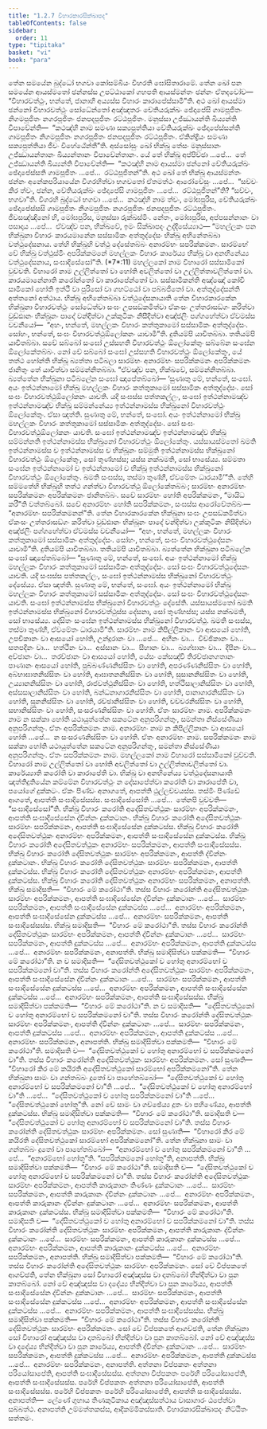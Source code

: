 ```yaml
---
title: "1.2.7 විහාරකාරසික්ඛාපද"
tableOfContents: false
sidebar:
  order: 11
type: "tipitaka"
basket: "vi"
book: "para"
---
```



<DynamicBreadcrumb />

<Division number="365" book="para">

<Paragraph number="1512" book="para">
තේන සමයේන බුද්ධෝ භගවා කෝසම්බියං විහරති ඝෝසිතාරාමේ. තේන ඛෝ පන සමයේන ආයස්මතෝ ඡන්නස්ස උපට්ඨාකෝ ගහපති ආයස්මන්තං ඡන්නං ඒතදවෝච—  “විහාරවත්ථුං, භන්තේ, ජානාහි අය්‍යස්ස විහාරං කාරාපේස්සාමී”ති. අථ ඛෝ ආයස්මා ඡන්නෝ විහාරවත්ථුං සෝධේන්තෝ අඤ්ඤතරං චේතියරුක්ඛං ඡේදාපේසි ගාමපූජිතං නිගමපූජිතං නගරපූජිතං ජනපදපූජිතං රට්ඨපූජිතං. මනුස්සා උජ්ඣායන්ති ඛිය්‍යන්ති විපාචේන්ති—  “කථඤ්හි නාම සමණා සක්‍යපුත්තියා චේතියරුක්ඛං ඡේදාපේස්සන්ති ගාමපූජිතං නිගමපූජිතං නගරපූජිතං ජනපදපූජිතං රට්ඨපූජිතං. ඒකින්ද්‍රියං සමණා සක්‍යපුත්තියා ජීවං විහේඨේන්තී”ති.
</Paragraph>

<Paragraph number="1513" book="para">
අස්සෝසුං ඛෝ භික්ඛූ තේසං මනුස්සානං උජ්ඣායන්තානං ඛිය්‍යන්තානං විපාචේන්තානං. යේ තේ භික්ඛූ අප්පිච්ඡා …පේ…  තේ උජ්ඣායන්ති ඛිය්‍යන්ති විපාචේන්ති—  “කථඤ්හි නාම ආයස්මා ඡන්නෝ චේතියරුක්ඛං ඡේදාපේස්සති ගාමපූජිතං …පේ…  රට්ඨපූජිතන්”ති.
</Paragraph>

<Paragraph number="1514" book="para">
අථ ඛෝ තේ භික්ඛූ ආයස්මන්තං ඡන්නං අනේකපරියායේන විගරහිත්වා භගවතෝ ඒතමත්ථං ආරෝචේසුං …පේ…  “සච්චං කිර ත්වං, ඡන්න, චේතියරුක්ඛං ඡේදාපේසි ගාමපූජිතං …පේ…  රට්ඨපූජිතන්”ති? “සච්චං, භගවා”ති. විගරහි බුද්ධෝ භගවා …පේ…  කථඤ්හි නාම ත්වං, මෝඝපුරිස, චේතියරුක්ඛං ඡේදාපේස්සසි ගාමපූජිතං නිගමපූජිතං නගරපූජිතං ජනපදපූජිතං රට්ඨපූජිතං. ජීවසඤ්ඤිනෝ හි, මෝඝපුරිස, මනුස්සා රුක්ඛස්මිං. නේතං, මෝඝපුරිස, අප්පසන්නානං වා පසාදාය …පේ…  ඒවඤ්ච පන, භික්ඛවේ, ඉමං සික්ඛාපදං උද්දිසේය්‍යාථ—
</Paragraph>

</Division>
<Division number="366" book="para">

<Paragraph number="1515" book="para">
<Emphasis>“මහල්ලකං පන භික්ඛුනා විහාරං කාරයමානේන සස්සාමිකං අත්තුද්දේසං භික්ඛූ අභිනේතබ්බා වත්ථුදේසනාය. තේහි භික්ඛූහි වත්ථු දේසේතබ්බං අනාරම්භං සපරික්කමනං. සාරම්භේ චේ භික්ඛු වත්ථුස්මිං අපරික්කමනේ මහල්ලකං විහාරං කාරේය්‍ය භික්ඛූ වා අනභිනේය්‍ය වත්ථුදේසනාය, සංඝාදිසේසෝ”</Emphasis>ති. (*7*:<Emphasis>11</Emphasis>)
</Paragraph>

</Division>
<Division number="367" book="para">

<Paragraph number="1516" book="para">
<Emphasis>මහල්ලකෝ</Emphasis> නාම විහාරෝ සස්සාමිකෝ වුච්චති.
</Paragraph>

<Paragraph number="1517" book="para">
<Emphasis>විහාරෝ</Emphasis> නාම උල්ලිත්තෝ වා හෝති අවලිත්තෝ වා උල්ලිත්තාවලිත්තෝ වා.
</Paragraph>

<Paragraph number="1518" book="para">
<Emphasis>කාරයමානේනා</Emphasis>ති කරෝන්තෝ වා කාරාපේන්තෝ වා.
</Paragraph>

<Paragraph number="1519" book="para">
<Emphasis>සස්සාමිකන්</Emphasis>ති අඤ්ඤෝ කෝචි සාමිකෝ හෝති ඉත්ථී වා පුරිසෝ වා ගහට්ඨෝ වා පබ්බජිතෝ වා.
</Paragraph>

<Paragraph number="1520" book="para">
<Emphasis>අත්තුද්දේසන්</Emphasis>ති අත්තනෝ අත්ථාය.
</Paragraph>

<Paragraph number="1521" book="para">
<Emphasis>භික්ඛූ අභිනේතබ්බා වත්ථුදේසනායා</Emphasis>ති තේන විහාරකාරකේන භික්ඛුනා විහාරවත්ථුං සෝධේත්වා සංඝං උපසඞ්කමිත්වා ඒකංසං උත්තරාසඞ්ගං කරිත්වා වුඩ්ඪානං භික්ඛූනං පාදේ වන්දිත්වා උක්කුටිකං නිසීදිත්වා අඤ්ජලිං පග්ගහේත්වා ඒවමස්ස වචනීයෝ—  “අහං, භන්තේ, මහල්ලකං විහාරං කත්තුකාමෝ සස්සාමිකං අත්තුද්දේසං. සෝහං, භන්තේ, සංඝං විහාරවත්ථුඕලෝකනං යාචාමී”ති. දුතියම්පි යාචිතබ්බා. තතියම්පි යාචිතබ්බා. සචේ සබ්බෝ සංඝෝ උස්සහති විහාරවත්ථුං ඕලෝකේතුං සබ්බේන සංඝේන ඕලෝකේතබ්බං. නෝ චේ සබ්බෝ සංඝෝ උස්සහති විහාරවත්ථුං ඕලෝකේතුං, යේ තත්ථ හෝන්ති භික්ඛූ බ්‍යත්තා පටිබලා සාරම්භං අනාරම්භං සපරික්කමනං අපරික්කමනං ජානිතුං තේ යාචිත්වා සම්මන්නිතබ්බා. “ඒවඤ්ච පන, භික්ඛවේ, සම්මන්නිතබ්බා. බ්‍යත්තේන භික්ඛුනා පටිබලේන සංඝෝ ඤාපේතබ්බෝ—
</Paragraph>

</Division>
<Division number="368" book="para">

<Paragraph number="1522" book="para">
‘සුණාතු මේ, භන්තේ, සංඝෝ. අයං ඉත්ථන්නාමෝ භික්ඛු මහල්ලකං විහාරං කත්තුකාමෝ සස්සාමිකං අත්තුද්දේසං. සෝ සංඝං විහාරවත්ථුඕලෝකනං යාචති. යදි සංඝස්ස පත්තකල්ලං, සංඝෝ ඉත්ථන්නාමඤ්ච ඉත්ථන්නාමඤ්ච භික්ඛූ සම්මන්නේය්‍ය ඉත්ථන්නාමස්ස භික්ඛුනෝ විහාරවත්ථුං ඕලෝකේතුං. ඒසා ඤත්ති.
</Paragraph>

<Paragraph number="1523" book="para">
සුණාතු මේ, භන්තේ, සංඝෝ. අයං ඉත්ථන්නාමෝ භික්ඛු මහල්ලකං විහාරං කත්තුකාමෝ සස්සාමිකං අත්තුද්දේසං. සෝ සංඝං විහාරවත්ථුඕලෝකනං යාචති. සංඝෝ ඉත්ථන්නාමඤ්ච ඉත්ථන්නාමඤ්ච භික්ඛූ සම්මන්නති ඉත්ථන්නාමස්ස භික්ඛුනෝ විහාරවත්ථුං ඕලෝකේතුං. යස්සායස්මතෝ ඛමති ඉත්ථන්නාමස්ස ච ඉත්ථන්නාමස්ස ච භික්ඛූනං සම්මුති ඉත්ථන්නාමස්ස භික්ඛුනෝ විහාරවත්ථුං ඕලෝකේතුං, සෝ තුණ්හස්ස; යස්ස නක්ඛමති, සෝ භාසේය්‍ය.
</Paragraph>

<Paragraph number="1524" book="para">
සම්මතා සංඝේන ඉත්ථන්නාමෝ ච ඉත්ථන්නාමෝ ච භික්ඛූ ඉත්ථන්නාමස්ස භික්ඛුනෝ විහාරවත්ථුං ඕලෝකේතුං. ඛමති සංඝස්ස, තස්මා තුණ්හී, ඒවමේතං ධාරයාමී’”ති.
</Paragraph>

</Division>
<Division number="369" book="para">

<Paragraph number="1525" book="para">
තේහි සම්මතේහි භික්ඛූහි තත්ථ ගන්ත්වා විහාරවත්ථු ඕලෝකේතබ්බං; සාරම්භං අනාරම්භං සපරික්කමනං අපරික්කමනං ජානිතබ්බං. සචේ සාරම්භං හෝති අපරික්කමනං, “මායිධ කරී”ති වත්තබ්බෝ. සචේ අනාරම්භං හෝති සපරික්කමනං, සංඝස්ස ආරෝචේතබ්බං—  “අනාරම්භං සපරික්කමනන්”ති. තේන විහාරකාරකේන භික්ඛුනා සංඝං උපසඞ්කමිත්වා ඒකංසං උත්තරාසඞ්ගං කරිත්වා වුඩ්ඪානං භික්ඛූනං පාදේ වන්දිත්වා උක්කුටිකං නිසීදිත්වා අඤ්ජලිං පග්ගහේත්වා ඒවමස්ස වචනීයෝ—  “අහං, භන්තේ, මහල්ලකං විහාරං කත්තුකාමෝ සස්සාමිකං අත්තුද්දේසං. සෝහං, භන්තේ, සංඝං විහාරවත්ථුදේසනං යාචාමී”ති. දුතියම්පි යාචිතබ්බා. තතියම්පි යාචිතබ්බා. බ්‍යත්තේන භික්ඛුනා පටිබලේන සංඝෝ ඤාපේතබ්බෝ—
</Paragraph>

</Division>
<Division number="370" book="para">

<Paragraph number="1526" book="para">
“සුණාතු මේ, භන්තේ, සංඝෝ. අයං ඉත්ථන්නාමෝ භික්ඛු මහල්ලකං විහාරං කත්තුකාමෝ සස්සාමිකං අත්තුද්දේසං. සෝ සංඝං විහාරවත්ථුදේසනං යාචති. යදි සංඝස්ස පත්තකල්ලං, සංඝෝ ඉත්ථන්නාමස්ස භික්ඛුනෝ විහාරවත්ථුං දේසේය්‍ය. ඒසා ඤත්ති.
</Paragraph>

<Paragraph number="1527" book="para">
සුණාතු මේ, භන්තේ, සංඝෝ. අයං ඉත්ථන්නාමෝ භික්ඛු මහල්ලකං විහාරං කත්තුකාමෝ සස්සාමිකං අත්තුද්දේසං. සෝ සංඝං විහාරවත්ථුදේසනං යාචති. සංඝෝ ඉත්ථන්නාමස්ස භික්ඛුනෝ විහාරවත්ථුං දේසේති. යස්සායස්මතෝ ඛමති ඉත්ථන්නාමස්ස භික්ඛුනෝ විහාරවත්ථුස්ස දේසනා, සෝ තුණ්හස්ස; යස්ස නක්ඛමති, සෝ භාසේය්‍ය.
</Paragraph>

<Paragraph number="1528" book="para">
දේසිතං සංඝේන ඉත්ථන්නාමස්ස භික්ඛුනෝ විහාරවත්ථු. ඛමති සංඝස්ස, තස්මා තුණ්හී, ඒවමේතං ධාරයාමී”ති.
</Paragraph>

</Division>
<Division number="371" book="para">

<Paragraph number="1529" book="para">
<Emphasis>සාරම්භං</Emphasis> නාම කිපිල්ලිකානං වා ආසයෝ හෝති, උපචිකානං වා ආසයෝ හෝති, උන්දූරානං වා …පේ…  අහීනං වා…  විච්ඡිකානං වා…  සතපදීනං වා…  හත්ථීනං වා…  අස්සානං වා…  සීහානං වා…  බ්‍යග්ඝානං වා…  දීපීනං වා…  අච්ඡානං වා…  තරච්ඡානං වා ආසයෝ හෝති, යේසං කේසඤ්චි තිරච්ඡානගතානං පාණානං ආසයෝ හෝති, පුබ්බණ්ණනිස්සිතං වා හෝති, අපරණ්ණනිස්සිතං වා හෝති, අබ්භාඝාතනිස්සිතං වා හෝති, ආඝාතනනිස්සිතං වා හෝති, සුසානනිස්සිතං වා හෝති, උය්‍යානනිස්සිතං වා හෝති, රාජවත්ථුනිස්සිතං වා හෝති, හත්ථිසාලානිස්සිතං වා හෝති, අස්සසාලානිස්සිතං වා හෝති, බන්ධනාගාරනිස්සිතං වා හෝති, පානාගාරනිස්සිතං වා හෝති, සූනනිස්සිතං වා හෝති, රච්ඡානිස්සිතං වා හෝති, චච්චරනිස්සිතං වා හෝති, සභානිස්සිතං වා හෝති, සංසරණනිස්සිතං වා හෝති. ඒතං සාරම්භං නාම.
</Paragraph>

<Paragraph number="1530" book="para">
<Emphasis>අපරික්කමනං</Emphasis> නාම න සක්කා හෝති යථායුත්තේන සකටේන අනුපරිගන්තුං, සමන්තා නිස්සේණියා අනුපරිගන්තුං. ඒතං අපරික්කමනං නාම.
</Paragraph>

<Paragraph number="1531" book="para">
<Emphasis>අනාරම්භං</Emphasis> නාම න කිපිල්ලිකානං වා ආසයෝ හෝති …පේ…  න සංසරණනිස්සිතං වා හෝති. ඒතං අනාරම්භං නාම.
</Paragraph>

<Paragraph number="1532" book="para">
<Emphasis>සපරික්කමනං</Emphasis> නාම සක්කා හෝති යථායුත්තේන සකටේන අනුපරිගන්තුං, සමන්තා නිස්සේණියා අනුපරිගන්තුං. ඒතං සපරික්කමනං නාම.
</Paragraph>

<Paragraph number="1533" book="para">
<Emphasis>මහල්ලකෝ</Emphasis> නාම විහාරෝ සස්සාමිකෝ වුච්චති.
</Paragraph>

<Paragraph number="1534" book="para">
<Emphasis>විහාරෝ</Emphasis> නාම උල්ලිත්තෝ වා හෝති අවලිත්තෝ වා උල්ලිත්තාවලිත්තෝ වා.
</Paragraph>

<Paragraph number="1535" book="para">
<Emphasis>කාරේය්‍යා</Emphasis>ති කරෝති වා කාරාපේති වා.
</Paragraph>

<Paragraph number="1536" book="para">
<Emphasis>භික්ඛූ වා අනභිනේය්‍ය වත්ථුදේසනායා</Emphasis>ති ඤත්තිදුතියේන කම්මේන විහාරවත්ථුං න දේසාපේත්වා කරෝති වා කාරාපේති වා, පයෝගේ දුක්කටං. ඒකං පිණ්ඩං අනාගතේ, ආපත්ති ථුල්ලච්චයස්ස. තස්මිං පිණ්ඩේ ආගතේ, ආපත්ති සංඝාදිසේසස්ස.
</Paragraph>

<Paragraph number="1537" book="para">
<Emphasis>සංඝාදිසේසෝ</Emphasis>ති …පේ…  තේනපි වුච්චති—  “සංඝාදිසේසෝ”ති.
</Paragraph>

</Division>
<Division number="372" book="para">

<Paragraph number="1538" book="para">
භික්ඛු විහාරං කරෝති අදේසිතවත්ථුකං සාරම්භං අපරික්කමනං, ආපත්ති සංඝාදිසේසේන ද්වින්නං දුක්කටානං. භික්ඛු විහාරං කරෝති අදේසිතවත්ථුකං සාරම්භං සපරික්කමනං, ආපත්ති සංඝාදිසේසේන දුක්කටස්ස. භික්ඛු විහාරං කරෝති අදේසිතවත්ථුකං අනාරම්භං අපරික්කමනං, ආපත්ති සංඝාදිසේසේන දුක්කටස්ස. භික්ඛු විහාරං කරෝති අදේසිතවත්ථුකං අනාරම්භං සපරික්කමනං, ආපත්ති සංඝාදිසේසස්ස.
</Paragraph>

<Paragraph number="1539" book="para">
භික්ඛු විහාරං කරෝති දේසිතවත්ථුකං සාරම්භං අපරික්කමනං, ආපත්ති ද්වින්නං දුක්කටානං. භික්ඛු විහාරං කරෝති දේසිතවත්ථුකං සාරම්භං සපරික්කමනං, ආපත්ති දුක්කටස්ස. භික්ඛු විහාරං කරෝති දේසිතවත්ථුකං අනාරම්භං අපරික්කමනං, ආපත්ති දුක්කටස්ස. භික්ඛු විහාරං කරෝති දේසිතවත්ථුකං අනාරම්භං සපරික්කමනං, අනාපත්ති.
</Paragraph>

</Division>
<Division number="373" book="para">

<Paragraph number="1540" book="para">
භික්ඛු සමාදිසති—  “විහාරං මේ කරෝථා”ති. තස්ස විහාරං කරෝන්ති අදේසිතවත්ථුකං සාරම්භං අපරික්කමනං, ආපත්ති සංඝාදිසේසේන ද්වින්නං දුක්කටානං …පේ…  සාරම්භං සපරික්කමනං, ආපත්ති සංඝාදිසේසේන දුක්කටස්ස …පේ…  අනාරම්භං අපරික්කමනං, ආපත්ති සංඝාදිසේසේන දුක්කටස්ස …පේ…  අනාරම්භං සපරික්කමනං, ආපත්ති සංඝාදිසේසස්ස.
</Paragraph>

<Paragraph number="1541" book="para">
භික්ඛු සමාදිසති—  “විහාරං මේ කරෝථා”ති. තස්ස විහාරං කරෝන්ති දේසිතවත්ථුකං සාරම්භං අපරික්කමනං, ආපත්ති ද්වින්නං දුක්කටානං …පේ…  සාරම්භං සපරික්කමනං, ආපත්ති දුක්කටස්ස …පේ…  අනාරම්භං අපරික්කමනං, ආපත්ති දුක්කටස්ස …පේ…  අනාරම්භං සපරික්කමනං, අනාපත්ති.
</Paragraph>

</Division>
<Division number="374" book="para">

<Paragraph number="1542" book="para">
භික්ඛු සමාදිසිත්වා පක්කමති—  “විහාරං මේ කරෝථා”ති. න ච සමාදිසති—  “දේසිතවත්ථුකෝ ච හෝතු අනාරම්භෝ ච සපරික්කමනෝ චා”ති. තස්ස විහාරං කරෝන්ති අදේසිතවත්ථුකං සාරම්භං අපරික්කමනං, ආපත්ති සංඝාදිසේසේන ද්වින්නං දුක්කටානං …පේ…  සාරම්භං සපරික්කමනං, ආපත්ති සංඝාදිසේසේන දුක්කටස්ස …පේ…  අනාරම්භං අපරික්කමනං, ආපත්ති සංඝාදිසේසේන දුක්කටස්ස …පේ…  අනාරම්භං සපරික්කමනං, ආපත්ති සංඝාදිසේසස්ස.
</Paragraph>

<Paragraph number="1543" book="para">
භික්ඛු සමාදිසිත්වා පක්කමති—  “විහාරං මේ කරෝථා”ති. න ච සමාදිසති—  “දේසිතවත්ථුකෝ ච හෝතු අනාරම්භෝ ච සපරික්කමනෝ චා”ති. තස්ස විහාරං කරෝන්ති දේසිතවත්ථුකං සාරම්භං අපරික්කමනං, ආපත්ති ද්වින්නං දුක්කටානං …පේ…  සාරම්භං සපරික්කමනං, ආපත්ති දුක්කටස්ස …පේ…  අනාරම්භං අපරික්කමනං, ආපත්ති දුක්කටස්ස …පේ…  අනාරම්භං සපරික්කමනං, අනාපත්ති.
</Paragraph>

</Division>
<Division number="375" book="para">

<Paragraph number="1544" book="para">
භික්ඛු සමාදිසිත්වා පක්කමති—  “විහාරං මේ කරෝථා”ති. සමාදිසති ච—  “දේසිතවත්ථුකෝ ච හෝතු අනාරම්භෝ ච සපරික්කමනෝ චා”ති. තස්ස විහාරං කරෝන්ති අදේසිතවත්ථුකං සාරම්භං අපරික්කමනං. සෝ සුණාති—  “විහාරෝ කිර මේ කයිරති අදේසිතවත්ථුකෝ සාරම්භෝ අපරික්කමනෝ”ති. තේන භික්ඛුනා සාමං වා ගන්තබ්බං දූතෝ වා පාහේතබ්බෝ—  “දේසිතවත්ථුකෝ ච හෝතු අනාරම්භෝ ච සපරික්කමනෝ චා”ති …පේ…  “දේසිතවත්ථුකෝ ච හෝතු අනාරම්භෝ චා”ති …පේ…  “දේසිතවත්ථුකෝ ච හෝතු සපරික්කමනෝ චා”ති …පේ…  “දේසිතවත්ථුකෝ හෝතූ”ති. නෝ චේ සාමං වා ගච්ඡේය්‍ය දූතං වා පහිණේය්‍ය, ආපත්ති දුක්කටස්ස.
</Paragraph>

<Paragraph number="1545" book="para">
භික්ඛු සමාදිසිත්වා පක්කමති—  “විහාරං මේ කරෝථා”ති. සමාදිසති ච—  “දේසිතවත්ථුකෝ ච හෝතු අනාරම්භෝ ච සපරික්කමනෝ චා”ති. තස්ස විහාරං කරෝන්ති දේසිතවත්ථුකං සාරම්භං අපරික්කමනං. සෝ සුණාති—  “විහාරෝ කිර මේ කයිරති දේසිතවත්ථුකෝ සාරම්භෝ අපරික්කමනෝ”ති. තේන භික්ඛුනා සාමං වා ගන්තබ්බං දූතෝ වා පාහේතබ්බෝ—  “අනාරම්භෝ ච හෝතු සපරික්කමනෝ චා”ති …පේ…  “අනාරම්භෝ හෝතූ”ති. “සපරික්කමනෝ හෝතූ”ති, අනාපත්ති.
</Paragraph>

</Division>
<Division number="376" book="para">

<Paragraph number="1546" book="para">
භික්ඛු සමාදිසිත්වා පක්කමති—  “විහාරං මේ කරෝථා”ති. සමාදිසති ච—  “දේසිතවත්ථුකෝ ච හෝතු අනාරම්භෝ ච සපරික්කමනෝ චා”ති. තස්ස විහාරං කරෝන්ති අදේසිතවත්ථුකං සාරම්භං අපරික්කමනං, ආපත්ති කාරුකානං තිණ්ණං දුක්කටානං …පේ…  සාරම්භං සපරික්කමනං, ආපත්ති කාරුකානං ද්වින්නං දුක්කටානං …පේ…  අනාරම්භං අපරික්කමනං, ආපත්ති කාරුකානං ද්වින්නං දුක්කටානං …පේ…  අනාරම්භං සපරික්කමනං, ආපත්ති කාරුකානං දුක්කටස්ස.
</Paragraph>

<Paragraph number="1547" book="para">
භික්ඛු සමාදිසිත්වා පක්කමති—  “විහාරං මේ කරෝථා”ති. සමාදිසති ච—  “දේසිතවත්ථුකෝ ච හෝතු අනාරම්භෝ ච සපරික්කමනෝ චා”ති. තස්ස විහාරං කරෝන්ති දේසිතවත්ථුකං සාරම්භං අපරික්කමනං, ආපත්ති කාරුකානං ද්වින්නං දුක්කටානං …පේ…  සාරම්භං සපරික්කමනං, ආපත්ති කාරුකානං දුක්කටස්ස …පේ…  අනාරම්භං අපරික්කමනං, ආපත්ති කාරුකානං දුක්කටස්ස …පේ…  අනාරම්භං සපරික්කමනං, අනාපත්ති.
</Paragraph>

</Division>
<Division number="377" book="para">

<Paragraph number="1548" book="para">
භික්ඛු සමාදිසිත්වා පක්කමති—  “විහාරං මේ කරෝථා”ති. තස්ස විහාරං කරෝන්ති අදේසිතවත්ථුකං සාරම්භං අපරික්කමනං. සෝ චේ විප්පකතේ ආගච්ඡති, තේන භික්ඛුනා සෝ විහාරෝ අඤ්ඤස්ස වා දාතබ්බෝ භින්දිත්වා වා පුන කාතබ්බෝ. නෝ චේ අඤ්ඤස්ස වා දදේය්‍ය භින්දිත්වා වා පුන කාරේය්‍ය, ආපත්ති සංඝාදිසේසේන ද්වින්නං දුක්කටානං …පේ…  සාරම්භං සපරික්කමනං, ආපත්ති සංඝාදිසේසේන දුක්කටස්ස …පේ…  අනාරම්භං අපරික්කමනං, ආපත්ති සංඝාදිසේසේන දුක්කටස්ස …පේ…  අනාරම්භං සපරික්කමනං, ආපත්ති සංඝාදිසේසස්ස.
</Paragraph>

<Paragraph number="1549" book="para">
භික්ඛු සමාදිසිත්වා පක්කමති—  “විහාරං මේ කරෝථා”ති. තස්ස විහාරං කරෝන්ති දේසිතවත්ථුකං සාරම්භං අපරික්කමනං. සෝ චේ විප්පකතේ ආගච්ඡති, තේන භික්ඛුනා සෝ විහාරෝ අඤ්ඤස්ස වා දාතබ්බෝ භින්දිත්වා වා පුන කාතබ්බෝ. නෝ චේ අඤ්ඤස්ස වා දදේය්‍ය භින්දිත්වා වා පුන කාරේය්‍ය, ආපත්ති ද්වින්නං දුක්කටානං …පේ…  සාරම්භං සපරික්කමනං, ආපත්ති දුක්කටස්ස …පේ…  අනාරම්භං අපරික්කමනං, ආපත්ති දුක්කටස්ස …පේ…  අනාරම්භං සපරික්කමනං, අනාපත්ති.
</Paragraph>

</Division>
<Division number="378" book="para">

<Paragraph number="1550" book="para">
අත්තනා විප්පකතං අත්තනා පරියෝසාපේති, ආපත්ති සංඝාදිසේසස්ස.
</Paragraph>

<Paragraph number="1551" book="para">
අත්තනා විප්පකතං පරේහි පරියෝසාපේති, ආපත්ති සංඝාදිසේසස්ස.
</Paragraph>

<Paragraph number="1552" book="para">
පරේහි විප්පකතං අත්තනා පරියෝසාපේති, ආපත්ති සංඝාදිසේසස්ස.
</Paragraph>

<Paragraph number="1553" book="para">
පරේහි විප්පකතං පරේහි පරියෝසාපේති, ආපත්ති සංඝාදිසේසස්ස.
</Paragraph>

</Division>
<Division number="379" book="para">

<Paragraph number="1554" book="para">
අනාපත්ති—  ලේණේ ගුහාය තිණකුටිකාය අඤ්ඤස්සත්ථාය වාසාගාරං ඨපේත්වා සබ්බත්ථ. අනාපත්ති උම්මත්තකස්ස, ආදිකම්මිකස්සාති.

</Paragraph>
</Division>

<Paragraph number="1555" type="center" book="para">
විහාරකාරසික්ඛාපදං නිට්ඨිතං සත්තමං.
</Paragraph>